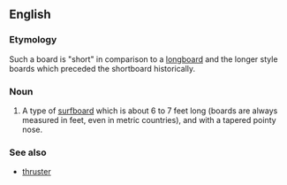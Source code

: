 ==English==
{{wikipedia}}
===Etymology===
Such a board is "short" in comparison to a [[longboard]] and the longer style boards which preceded the shortboard historically.
===Noun===
{{en-noun}}
# {{context|surfing|lang=en}} A type of [[surfboard]] which is about 6 to 7 feet long (boards are always measured in feet, even in metric countries), and with a tapered pointy nose.
===See also===
*[[thruster]]